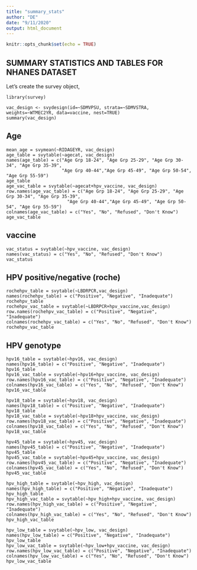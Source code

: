```yaml
---
title: "summary_stats"
author: "DE"
date: "9/11/2020"
output: html_document
---
```


```r
knitr::opts_chunk$set(echo = TRUE)
```

## SUMMARY STATISTICS AND TABLES FOR NHANES DATASET

Let's create the survey object,

```survey
library(survey)

vac_design <- svydesign(id=~SDMVPSU, strata=~SDMVSTRA, weights=~WTMEC2YR, data=vaccine, nest=TRUE)
summary(vac_design)
```

## Age


```tables
mean_age = svymean(~RIDAGEYR, vac_design)
age_table = svytable(~agecat, vac_design)
names(age_table) = c("Age Grp 18-24", "Age Grp 25-29", "Age Grp 30-34", "Age Grp 35-39", 
                     "Age Grp 40-44","Age Grp 45-49", "Age Grp 50-54", "Age Grp 55-59")
age_table
age_vac_table = svytable(~agecat+hpv_vaccine, vac_design)
row.names(age_vac_table) = c("Age Grp 18-24", "Age Grp 25-29", "Age Grp 30-34", "Age Grp 35-39", 
                       "Age Grp 40-44","Age Grp 45-49", "Age Grp 50-54", "Age Grp 55-59")
colnames(age_vac_table) = c("Yes", "No", "Refused", "Don't Know")
age_vac_table

```


## vaccine


```tables
vac_status = svytable(~hpv_vaccine, vac_design)
names(vac_status) = c("Yes", "No", "Refused", "Don't Know")
vac_status

```

## HPV positive/negative (roche)


```tables
rochehpv_table = svytable(~LBDRPCR,vac_design)
names(rochehpv_table) = c("Positive", "Negative", "Inadequate")
rochehpv_table
rochehpv_vac_table = svytable(~LBDRPCR+hpv_vaccine,vac_design)
row.names(rochehpv_vac_table) = c("Positive", "Negative", "Inadequate")
colnames(rochehpv_vac_table) = c("Yes", "No", "Refused", "Don't Know")
rochehpv_vac_table
```

## HPV genotype


```tables
hpv16_table = svytable(~hpv16, vac_design)
names(hpv16_table) = c("Positive", "Negative", "Inadequate")
hpv16_table
hpv16_vac_table = svytable(~hpv16+hpv_vaccine, vac_design)
row.names(hpv16_vac_table) = c("Positive", "Negative", "Inadequate")
colnames(hpv16_vac_table) = c("Yes", "No", "Refused", "Don't Know")
hpv16_vac_table

hpv18_table = svytable(~hpv18, vac_design)
names(hpv18_table) = c("Positive", "Negative", "Inadequate")
hpv18_table
hpv18_vac_table = svytable(~hpv18+hpv_vaccine, vac_design)
row.names(hpv18_vac_table) = c("Positive", "Negative", "Inadequate")
colnames(hpv18_vac_table) = c("Yes", "No", "Refused", "Don't Know")
hpv18_vac_table

hpv45_table = svytable(~hpv45, vac_design)
names(hpv45_table) = c("Positive", "Negative", "Inadequate")
hpv45_table
hpv45_vac_table = svytable(~hpv45+hpv_vaccine, vac_design)
row.names(hpv45_vac_table) = c("Positive", "Negative", "Inadequate")
colnames(hpv45_vac_table) = c("Yes", "No", "Refused", "Don't Know")
hpv45_vac_table

hpv_high_table = svytable(~hpv_high, vac_design)
names(hpv_high_table) = c("Positive", "Negative", "Inadequate")
hpv_high_table
hpv_high_vac_table = svytable(~hpv_high+hpv_vaccine, vac_design)
row.names(hpv_high_vac_table) = c("Positive", "Negative", "Inadequate")
colnames(hpv_high_vac_table) = c("Yes", "No", "Refused", "Don't Know")
hpv_high_vac_table

hpv_low_table = svytable(~hpv_low, vac_design)
names(hpv_low_table) = c("Positive", "Negative", "Inadequate")
hpv_low_table
hpv_low_vac_table = svytable(~hpv_low+hpv_vaccine, vac_design)
row.names(hpv_low_vac_table) = c("Positive", "Negative", "Inadequate")
colnames(hpv_low_vac_table) = c("Yes", "No", "Refused", "Don't Know")
hpv_low_vac_table
```